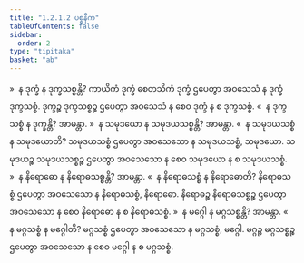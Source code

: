 ```yaml
---
title: "1.2.1.2 ပစ္စနီက"
tableOfContents: false
sidebar:
  order: 2
type: "tipitaka"
basket: "ab"
---
```



<DynamicBreadcrumb />

<Division number="11">

<Paragraph number="128">
»  န ဒုက္ခံ န ဒုက္ခသစ္စန္တိ?
</Paragraph>

<Paragraph number="129">
ကာယိကံ ဒုက္ခံ စေတသိကံ ဒုက္ခံ ဌပေတွာ အဝသေသံ န ဒုက္ခံ ဒုက္ခသစ္စံ. ဒုက္ခဉ္စ ဒုက္ခသစ္စဉ္စ ဌပေတွာ အဝသေသံ န စေဝ ဒုက္ခံ န စ ဒုက္ခသစ္စံ.
</Paragraph>

<Paragraph number="130">
«  န ဒုက္ခသစ္စံ န ဒုက္ခန္တိ? အာမန္တာ.
</Paragraph>

<Paragraph number="131">
»  န သမုဒယော န သမုဒယသစ္စန္တိ? အာမန္တာ.
</Paragraph>

<Paragraph number="132">
«  န သမုဒယသစ္စံ န သမုဒယောတိ?
</Paragraph>

<Paragraph number="133">
သမုဒယသစ္စံ ဌပေတွာ အဝသေသော န သမုဒယသစ္စံ, သမုဒယော. သမုဒယဉ္စ သမုဒယသစ္စဉ္စ ဌပေတွာ အဝသေသော န စေဝ သမုဒယော န စ သမုဒယသစ္စံ.
</Paragraph>

<Paragraph number="134">
»  န နိရောဓော န နိရောဓသစ္စန္တိ? အာမန္တာ.
</Paragraph>

<Paragraph number="135">
«  န နိရောဓသစ္စံ န နိရောဓောတိ?
</Paragraph>

<Paragraph number="136">
နိရောဓသစ္စံ ဌပေတွာ အဝသေသော န နိရောဓသစ္စံ, နိရောဓော. နိရောဓဉ္စ နိရောဓသစ္စဉ္စ ဌပေတွာ အဝသေသော န စေဝ နိရောဓော န စ နိရောဓသစ္စံ.
</Paragraph>

<Paragraph number="137">
»  န မဂ္ဂေါ န မဂ္ဂသစ္စန္တိ? အာမန္တာ.
</Paragraph>

<Paragraph number="138">
«  န မဂ္ဂသစ္စံ န မဂ္ဂေါတိ?
</Paragraph>

<Paragraph number="139">
မဂ္ဂသစ္စံ ဌပေတွာ အဝသေသော န မဂ္ဂသစ္စံ, မဂ္ဂေါ. မဂ္ဂဉ္စ မဂ္ဂသစ္စဉ္စ ဌပေတွာ အဝသေသော န စေဝ မဂ္ဂေါ န စ မဂ္ဂသစ္စံ.
</Paragraph>
</Division>